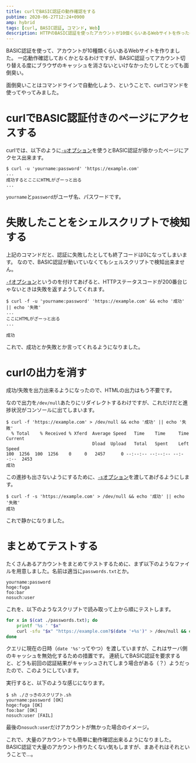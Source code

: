 ```yaml
---
title: curlでBASIC認証の動作確認をする
pubtime: 2020-06-27T12:24+0900
amp: hybrid
tags: [curl, BASIC認証, コマンド, Web]
description: HTTPのBASIC認証を使ったアカウントが10個くらいあるWebサイトを作ったのですが、一個一個動作確認するのは面倒臭くて…。それ、curlコマンドで自動化出来ます。
---
```


BASIC認証を使って、アカウントが10種類くらいあるWebサイトを作りました。
一応動作確認しておくかとなるわけですが、BASIC認証ってアカウント切り替える度にブラウザのキャッシュを消さないといけなかったりしてとっても面倒臭い。

面倒臭いことはコマンドラインで自動化しよう、ということで、curlコマンドを使ってやってみました。


# curlでBASIC認証付きのページにアクセスする

curlでは、以下のように[`-u`オプション](https://curl.haxx.se/docs/manpage.html#-u)を使うとBASIC認証が掛かったページにアクセス出来ます。

``` shell
$ curl -u 'yourname:password' 'https://example.com'
...
成功するとここにHTMLがざーっと出る
...
```

`yourname`と`password`がユーザ名、パスワードです。


# 失敗したことをシェルスクリプトで検知する

上記のコマンドだと、認証に失敗したとしても終了コードは0になってしまいます。
なので、BASIC認証が動いていなくてもシェルスクリプトで検知出来ません。

[`-f`オプション](https://curl.haxx.se/docs/manpage.html#-f)というのを付けてあげると、HTTPステータスコードが200番台じゃないときは失敗を返すようしてくれます。

``` shell
$ curl -f -u 'yourname:password' 'https://example.com' && echo '成功' || echo '失敗'
...
ここにHTMLがざーっと出る
...

成功
```

これで、成功とか失敗とか言ってくれるようになりました。


# curlの出力を消す

成功/失敗を出力出来るようになったので、HTMLの出力はもう不要です。

なので出力を`/dev/null`あたりにリダイレクトするわけですが、これだけだと進捗状況がコンソールに出てしまいます。

``` shell
$ curl -f 'https://example.com' > /dev/null && echo '成功' || echo '失敗'
  % Total    % Received % Xferd  Average Speed   Time    Time     Time  Current
                                 Dload  Upload   Total   Spent    Left  Speed
100  1256  100  1256    0     0   2457      0 --:--:-- --:--:-- --:--:--  2453
成功
```

この進捗も出さないようにするために、[`-s`オプション](https://curl.haxx.se/docs/manpage.html#-s)を渡してあげるようにします。

``` shell
$ curl -f -s 'https://example.com' > /dev/null && echo '成功' || echo '失敗'
成功
```

これで静かになりました。


# まとめてテストする

たくさんあるアカウントをまとめてテストするために、まず以下のようなファイルを用意しました。名前は適当に`passwords.txt`とか。

``` shell
yourname:password
hoge:fuga
foo:bar
nosuch:user
```

これを、以下のようなスクリプトで読み取って上から順にテストします。

``` bash
for x in $(cat ./passwords.txt); do
    printf '%s ' "$x"
    curl -sfu "$x" "https://example.com?$(date '+%s')" > /dev/null && echo '[OK]' || echo '[FAIL]'
done
```

クエリに現在の日時（`date '%s'`ってやつ）を渡していますが、これはサーバ側のキャッシュを無効化するための措置です。
連続してBASIC認証を要求すると、どうも前回の認証結果がキャッシュされてしまう場合がある（？）ようだったので、このようにしています。

実行すると、以下のような感じになります。

``` shell
$ sh ./さっきのスクリプト.sh
yourname:password [OK]
hoge:fuga [OK]
foo:bar [OK]
nosuch:user [FAIL]
```

最後の`nosuch:user`だけアカウントが無かった場合のイメージ。

これで、大量のアカウントでも簡単に動作確認出来るようになりました。
BASIC認証で大量のアカウント作りたくない気もしますが、まあそれはそれということで…。
